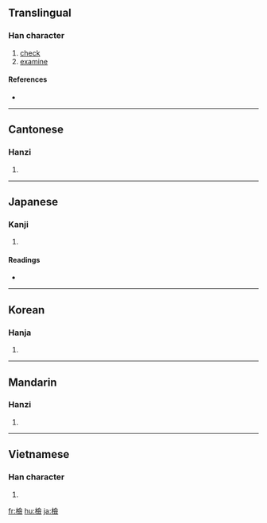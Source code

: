 {{also|检|検}}
==Translingual==

===Han character===
{{Han char|rn=75|rad=木|as=13|sn=17|four=4898<sub>6</sub>|canj=木人一人 (DOMO)}}

# [[check]]
# [[examine]]

====References====
* {{Han ref|kx=0557.190|dkj=15684|dj=0946.250|hdz=21303.030|uh=6AA2|ud=27298|bh=C0CB|bd=49355}}

----

==Cantonese==

===Hanzi===
{{yue-hanzi|jyut=|y=gim2}}

# {{defn|Cantonese|sort=木13}}

----

==Japanese==

===Kanji===
{{ja-kanji|grade=|rs=木13}}

# {{defn|Japanese}}

====Readings====
* {{ja-readings|on=[[けん]] (ken)|kun=[[しらべる]] (shiraberu)}}

----

==Korean==

===Hanja===
{{ko-hanja|hangeul=검|eumhun=|rv=geom|mr=kŏm|y=kem}}

# {{defn|Korean|sort=木13}}

----

==Mandarin==

===Hanzi===
{{cmn-hanzi|sim=检|pin=[[jiǎn]] ([[jian3]]), [[sà]] ([[sa4]])|wg=chien<sup>3</sup>, sa<sup>4</sup>}}

# {{defn|Mandarin|sort=木13}}

----

==Vietnamese==

===Han character===
{{vi-hantu|[[kiểm]], [[ghém]]|rs=木13}}

# {{defn|Vietnamese|sort=木13}}

[[fr:檢]]
[[hu:檢]]
[[ja:檢]]